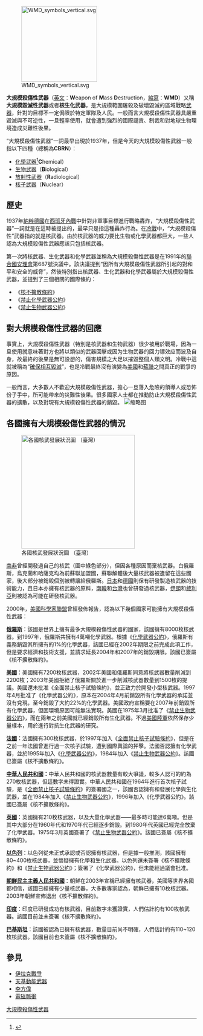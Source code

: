 {{軍事}}{{WMD}}
[[File:WMD_symbols_vertical.svg|200px]]

'''大規模殺傷性武器'''（[[英文|英文]]：'''W'''eapon of '''M'''ass '''D'''estruction，[[縮寫|縮寫]]：'''WMD'''）又稱'''大規模毀滅性武器'''或者'''核生化武器'''，是大規模範圍屠殺及破壞毀滅的區域戰略[[武器|武器]]，針對的目標不一定侷限於特定軍隊及人民。一般而言大規模殺傷性武器具嚴重毀滅與不可逆性，一旦輕率使用，就會遭到強烈的國際譴責、制裁和對地球生物環境造成災難性後果。

“大規模殺傷性武器”一詞最早出現於1937年，但是今天的大規模殺傷性武器一般指以下四種（總稱為'''CBRN'''）：
* [[化學武器|化學武器]]<ref>{{Cite web|title=毒气战 : 追寻恶魔的踪迹 (中华书局): 2005｜書誌詳細｜国立国会図書館サーチ|url=https://iss.ndl.go.jp/books/R100000002-Ia1000098089-00?locale=ja&ar=4e1f|access-date=2022-03-02|work=iss.ndl.go.jp|archive-date=2022-03-02|archive-url=https://web.archive.org/web/20220302031749/https://iss.ndl.go.jp/books/R100000002-Ia1000098089-00?locale=ja&ar=4e1f}}</ref>'''C'''hemical）
* [[生物武器|生物武器]]（'''B'''iological）
* [[放射性武器|放射性武器]]（'''R'''adiological）
* [[核子武器|核子武器]]（'''N'''uclear）

== 歷史 ==

1937年[[納粹德國|納粹德國]]在[[西班牙內戰|西班牙內戰]]中針對非軍事目標進行戰略轟炸，“大規模殺傷性武器”一詞就是在這時被提出的，最早只是指這種轟炸行為。在[[冷戰|冷戰]]中，“大規模殺傷性”武器指的就是核武器。由於核武器的威力要比生物或化學武器都巨大，一些人認為大規模殺傷性武器應該只包括核武器。

第一次將核武器、生化武器和化學武器並稱為大規模殺傷性武器是在1991年的[[聯合國安理會|聯合國安理會]]第687號決議中。該決議提到“因所有大規模殺傷性武器所引起的對和平和安全的威脅”，然後特別指出核武器、生化武器和化學武器屬於大規模殺傷性武器，並提到了三個相關的國際條約：
* 《[[核不擴散條約|核不擴散條約]]》
* 《[[禁止化學武器公約|禁止化學武器公約]]》
* 《[[禁止生物武器公約|禁止生物武器公約]]》

== 對大規模殺傷性武器的回應 ==
事實上，大規模殺傷性武器（特別是核武器和生物武器）很少被用於戰場，因為一旦使用就意味著對方也將以類似的武器回擊或因为生物武器的回力镖效应而波及自身，故最終的後果是無可設想的，傷害規模之大足以摧毀整個人類文明。冷戰中這就被稱為“[[確保相互毀滅|確保相互毀滅]]”，也是冷戰最終沒有演變為[[美國|美國]]和[[蘇聯|蘇聯]]之間真正的戰爭的原因。

一般而言，大多數人不歡迎大規模殺傷性武器，擔心一旦落入危險的領導人或恐怖份子手中，所可能帶來的災難性後果。很多國家人士都在推動防止大規模殺傷性武器的擴散，以及對現有大規模殺傷性武器的銷毀。
[[File:Port_of_Port_Arthur_embraces_Fort_Hood_unit's_training_exercise_DVIDS326759.jpg|缩略图]]

== 各國擁有大規模殺傷性武器的情況 ==
{{Seealso|擁有核武器的國家列表}}
[[File:Nuclear weapon programs worldwide oct2006.png|thumb|300px|各國核武發展狀況圖
{{legend|#E90F0F|[[核不擴散條約|核不擴散條約]]中的五個核武國家}}
{{legend|#CC2000|擁有核武但未曾廣泛使用過的國家([[朝鮮民主主義人民共和國|朝鮮民主主義人民共和國]])}}
{{legend|#F08000|其他已知核武國家([[印度|印度]]、[[巴基斯坦|巴基斯坦]])}}
{{legend|#003AFF|其他被假定有核武的國家([[以色列|以色列]])}}
{{legend|#22b14c|曾經因各種原因而擁有核武的國家([[白俄羅斯|白俄羅斯]]、[[哈薩克|哈薩克]]、[[南非|南非]]、[[烏克蘭|烏克蘭]])}}
{{legend|#FFC34D|被懷疑正發展核武或有核計畫的國家}}
{{legend|#7F7F7F|曾經嘗試發展核武或有核計畫的國家}}（臺灣）
{{legend|#C0C0C0|沒有核武的國家}}]]

[[南非|南非]]曾經開發過自己的核武（圖中綠色部分），但因各種原因而棄核武器。白俄羅斯，烏克蘭和哈薩克均為前蘇聯加盟國，蘇聯解體後大量核武器被遺留在這些國家，後大部分被銷毀個別被轉讓給俄羅斯。[[日本|日本]]和[[德國|德國]]則保有研發製造核武器的技術能力，且日本亦擁有核武器的原料，[[南韓|南韓]]和[[台灣|台灣]]也曾研發過核武器，[[伊朗|伊朗]]和[[敘利亞|敘利亞]]則被認為可能在研發核武器。

2000年，[[美國科學家聯盟|美國科學家聯盟]]曾經發佈報告，認為以下幾個國家可能擁有大規模殺傷性武器：

'''[[俄羅斯|俄羅斯]]'''：該國是世界上擁有最多大規模殺傷性武器的國家，該國擁有8000枚核武器。到1997年，俄羅斯共擁有4萬噸化學武器。根據《[[禁止化學武器公約|化學武器公約]]》，俄羅斯有義務銷毀其所擁有的1%的化學武器，該國已經在2002年期限之前完成此項工作，但是要求經濟和技術支援，並請求延長2004年和2007年的銷毀期限。該國已簽屬《核不擴散條約》。

'''[[美國|美國]]'''：美國擁有7200枚核武器，2002年美國和俄羅斯同意將核武器數量削減到2200枚；2003年美國拒絕了俄羅斯關於進一步削減核武器數量到1500枚的提議。美國還未批准《全面禁止核子試驗條約》，並正致力於開發小型核武器。1997年4月批准了《化學武器公約》，原本在2004年4月前銷毀所有化學武器的承諾並沒有兌現，至今銷毀了大約22%的化學武器。美國政府宣稱要在2007年前銷毀所有化學武器，但因環境原因可能無法實現。美國在1975年3月批准了《[[禁止生物武器公約|禁止生物武器公約]]》，而在兩年之前美國就已經銷毀所有生化武器。不過[[美國陸軍|美國陸軍]]依然保存少量樣本，用於進行對抗生化武器的研究。

'''[[法國|法國]]：'''法國擁有300枚核武器，於1997年加入《[[全面禁止核子試驗條約|全面禁止核子試驗條約]]》，但是在之前一年法國曾進行過一次核子試驗，遭到國際輿論的抨擊。法國否認擁有化學武器，並於1995年加入《[[禁止化學武器公約|化學武器公約]]》，1984年加入《[[禁止生物武器公約|禁止生物武器公約]]》。該國已簽屬《核不擴散條約》。

'''[[中華人民共和國|中華人民共和國]]：'''中華人民共和國的核武器數量有較大爭議，較多人認可的約為270枚核武器，但這數字未得證實。中華人民共和國在1964年進行首次核子試驗，是《[[全面禁止核子試驗條約|全面禁止核子試驗條約]]》的簽署國之一，該國否認擁有和發展化學與生化武器，並在1984年加入《[[禁止生物武器公約|禁止生物武器公約]]》，1996年加入《化學武器公約》。該國已簽屬《核不擴散條約》。

'''[[英國|英國]]'''：英國擁有210枚核武器，以及大量化學武器——最多時可能達6萬噸。但是其中大部分在1960年代和1970年代已經逐步銷毀。到1980年代英國已經完全放棄了化學武器。1975年3月英國簽署了《[[禁止生物武器公約|禁止生物武器公約]]》。該國已簽屬《核不擴散條約》。

'''[[以色列|以色列]]'''：以色列從未正式承認或否認擁有核武器，但是據一般推測，該國擁有80~400枚核武器，並懷疑擁有化學和生化武器。以色列還未簽署《核不擴散條約》和《[[禁止生物武器公約|禁止生物武器公約]]》；簽署了《化學武器公約》，但未能經過議會批准。

'''[[朝鮮民主主義人民共和國|朝鮮民主主義人民共和國]]'''：朝鮮在2003年宣稱已經擁有核武器，美國等世界各國都相信，該國已經擁有少量核武器，大多數專家認為，朝鮮已擁有10枚核武器。2003年朝鮮宣佈退出《核不擴散條約》。

'''[[印度|印度]]'''：印度已研發成功有核武器，目前數字未獲證實，人們估計約有100枚核武器。該國目前並未簽署《核不擴散條約》。

'''[[巴基斯坦|巴基斯坦]]'''：該國被認為已擁有核武器，數量目前尚不明確，人們估計約有110~120枚核武器。該國目前也未簽屬《核不擴散條約》。

== 參見 ==
{{Commonscat|Weapons of mass destruction}}
* [[伊拉克戰爭|伊拉克戰爭]]
* [[天基動能武器|天基動能武器]]
* [[李方偉|李方偉]]
*[[電磁脈衝|電磁脈衝]]

{{Authority control}}
[[Category:大規模殺傷性武器|]]